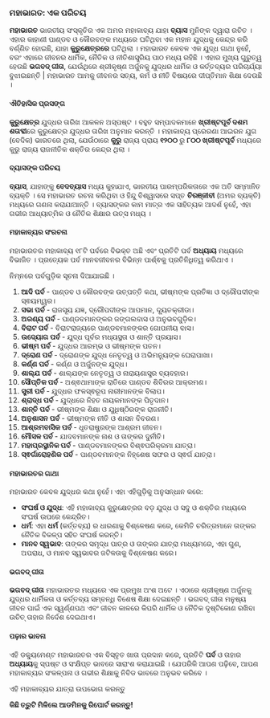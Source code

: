 ### ମହାଭାରତ: ଏକ ପରିଚୟ

**ମହାଭାରତ** ଭାରତୀୟ ସଂସ୍କୃତିର ଏକ ଅମର ମହାକାବ୍ୟ ଯାହା **ବ୍ୟାସ** ମୁନିଙ୍କ ଦ୍ୱାରା ରଚିତ । ଏହାର କାହାଣୀ ପାଣ୍ଡବ ଓ କୌରବଙ୍କ ମଧ୍ୟରେ ଘଟିଥିବା ଏକ ମହାନ ଯୁଦ୍ଧକୁ କେନ୍ଦ୍ର କରି ବର୍ଣ୍ଣିତ ହୋଇଛି, ଯାହା **କୁରୁକ୍ଷେତ୍ରରେ** ଘଟିଥିଲା । ମହାଭାରତ କେବଳ ଏକ ଯୁଦ୍ଧ ଗାଥା ନୁହେଁ, ବରଂ ଏହାରେ ଜୀବନର ଧାର୍ମିକ, ନୈତିକ ଓ ନୀତିଶାସ୍ତ୍ରିୟ ପାଠ ମଧ୍ୟ ରହିଛି । ଏହାର ମୁଖ୍ୟ ଗୁରୁତ୍ୱ ହେଉଛି **ଭଗବଦ୍ ଗୀତା**, ଯେଉଁଥିରେ ଶ୍ରୀକୃଷ୍ଣ ଅର୍ଜୁନକୁ ଯୁଦ୍ଧର ଧାର୍ମିକ ଓ କର୍ତ୍ତବ୍ୟର ପରିଚାର୍ଯ୍ୟା ବୁଝାଇଛନ୍ତି | ମହାଭାରତ ଆମକୁ ଜୀବନର ସତ୍ୟ, କର୍ମ ଓ ନୀତି ବିଷୟରେ ଦୀପ୍ତିମାନ ଶିକ୍ଷା ଦେଉଛି ।


#### ଐତିହାସିକ ପ୍ରସଙ୍ଗ

**କୁରୁକ୍ଷେତ୍ର** ଯୁଦ୍ଧର ତାରିଖ ଆକଳନ ଅସ୍ପଷ୍ଟ । ବହୁତ ସମ୍ପାଦକମାନେ **ଖ୍ରୀଷ୍ଟପୂର୍ବ ଦଶମ ଶତାବ୍ଦୀ**ରେ କୁରୁକ୍ଷେତ୍ର ଯୁଦ୍ଧର ତାରିଖ ଅନୁମାନ କରନ୍ତି । ମହାକାବ୍ୟ ପ୍ରେରଣା ଆଇରନ ଯୁଗ (ବେଦିକ) ଭାରତରେ ଥିଲା, ଯେଉଁଠାରେ **କୁରୁ** ରାଜ୍ୟ ପ୍ରାୟ **୧୨୦୦** ରୁ **୮୦୦ ଖ୍ରୀଷ୍ଟପୂର୍ବ** ମଧ୍ୟରେ କୁରୁ ରାଜ୍ୟ ରାଜନୀତିକ ଶକ୍ତିର କେନ୍ଦ୍ର ଥିଲା ।

#### ବ୍ୟାସଙ୍କ ପରିଚୟ 

**ବ୍ୟାସ**, ଯାହାଙ୍କୁ **ବେଦବ୍ୟାସ** ମଧ୍ୟ କୁହାଯାଏ, ଭାରତୀୟ ପାରମ୍ପରିକତାରେ ଏକ ଅତି ସମ୍ମାନିତ ବ୍ୟକ୍ତି । ସେ ମହାଭାରତ ରଚନା କରିଥିବା ଓ ହିନ୍ଦୁ ବିଶ୍ୱାସରେ ସପ୍ତ **ଚିରଞ୍ଜୀବୀ** (ଅମର ବ୍ୟକ୍ତି) ମଧ୍ୟରେ ଗଣନା କରାଯାଆନ୍ତି । ବ୍ୟାସଙ୍କର କାମ ମାତ୍ର ଏକ ସାହିତ୍ୟକ ଆଦର୍ଶ ନୁହେଁ, ଏହା ଗଭୀର ଆଧ୍ୟାତ୍ମିକ ଓ ନୈତିକ  ଶିକ୍ଷାର ଉତ୍ସ ମଧ୍ୟ ।

#### ମହାକାବ୍ୟର ସଂରଚନା

ମହାଭାରତର ମହାକାବ୍ୟ ୧୮ଟି ପର୍ବରେ ବିଭକ୍ତ ଅଛି ଏବଂ ପ୍ରତିଟି ପର୍ବ **ଅଧ୍ୟାୟ** ମଧ୍ୟରେ ବିଭାଜିତ । ପ୍ରତ୍ୟେକ ପର୍ବ ମାନବଜୀବନର ବିଭିନ୍ନ ପାର୍ଶ୍ଵକୁ ପ୍ରତିନିଧିତ୍ୱ କରିଥାଏ ।

ନିମ୍ନରେ ପର୍ବଗୁଡ଼ିକ ସୂଚନା ଦିଆଯାଇଛି ।

1. **ଆଦି ପର୍ବ** - ପାଣ୍ଡବ ଓ କୌରବଙ୍କ ଉତ୍ପତ୍ତି କଥା, ଭୀଷ୍ମଙ୍କ ପ୍ରତିଜ୍ଞା ଓ ଦ୍ରୌପଦୀଙ୍କ ସ୍ଵୟମ୍ୱର।
2. **ସଭା ପର୍ବ** - ରାଜସୂୟ ଯଜ୍ଞ, ଦ୍ରୌପଦୀଙ୍କ ଆପମାନ, ଦ୍ୟୂତକ୍ରୀଡା।
3. **ଅରଣ୍ୟ ପର୍ବ** - ପାଣ୍ଡବମାନଙ୍କର ଜଙ୍ଗଲବାସ ଓ ଅନୁଭବଗୁଡ଼ିକ।
4. **ବିରାଟ ପର୍ବ** - ବିରାଟରାଜ୍ୟରେ ପାଣ୍ଡବମାନଙ୍କର ଗୋପନୀୟ ବାସ।
5. **ଉଦ୍ୟୋଗ ପର୍ବ** - ଯୁଦ୍ଧ ପୂର୍ବର ମଧ୍ୟସ୍ଥତା ଓ ଶାନ୍ତି ପ୍ରୟାସ।
6. **ଭୀଷ୍ମ ପର୍ବ** - ଯୁଦ୍ଧର ଆରମ୍ଭ ଓ ଭୀଷ୍ମଙ୍କ ପତନ।
7. **ଦ୍ରୋଣ ପର୍ବ** - ଦ୍ରୋଣଙ୍କ ଯୁଦ୍ଧ ନେତୃତ୍ୱ ଓ ଅଭିମନ୍ୟୁଙ୍କ ଘେରାପାଖା।
8. **କର୍ଣ୍ଣ ପର୍ବ** - କର୍ଣ୍ଣ ଓ ଅର୍ଜୁନଙ୍କ ଯୁଦ୍ଧ।
9. **ଶାଲ୍ଯ ପର୍ବ** - ଶାଲ୍ଯଙ୍କ ନେତୃତ୍ୱ ଓ ନାରାୟଣାସ୍ତ୍ର ବ୍ୟବହାର।
10. **ସୌପ୍ତିକ ପର୍ବ** - ଅଶ୍ଵଥାମାଙ୍କ ରାତିରେ ପାଣ୍ଡବ ଶିବିରର ଆକ୍ରମଣ।
11. **ସ୍ତ୍ରୀ ପର୍ବ** - ଯୁଦ୍ଧର ଫଳସ୍ଵରୂପ ନାରୀମାନଙ୍କ ବିଲାପ।
12. **ଶ୍ରାଦ୍ଧ ପର୍ବ** - ଯୁଦ୍ଧରେ ନିହତ ନାୟକମାନଙ୍କ ପିତୃଦାନ।
13. **ଶାନ୍ତି ପର୍ବ** - ଭୀଷ୍ମଙ୍କ ଶିକ୍ଷା ଓ ଯୁଧିଷ୍ଠିରଙ୍କ ରାଜନୀତି।
14. **ଅନୁଶାସନ ପର୍ବ** - ଭୀଷ୍ମଙ୍କ ନୀତି ଓ ଶାସନ ବିବରଣ।
15. **ଆଶ୍ରମବାସିକ ପର୍ବ** - ଧୃତରାଷ୍ଟ୍ରଙ୍କ ଆଶ୍ରମ ଜୀବନ।
16. **ମୌସଳ ପର୍ବ** - ଯାଦବମାନଙ୍କ ନାଶ ଓ ତାଙ୍କର ଦୁର୍ନୀତି।
17. **ମହାପ୍ରସ୍ଥାନିକ ପର୍ବ** - ପାଣ୍ଡବମାନଙ୍କର ବିଶ୍ଵପରିକ୍ରମା ଯାତ୍ରା।
18. **ସ୍ଵର୍ଗାରୋହଣିକ ପର୍ବ** - ପାଣ୍ଡବମାନଙ୍କ ନିହ୍ଶେଷ ସଫର ଓ ସ୍ଵର୍ଗ ଯାତ୍ରା।

#### ମହାଭାରତର ଗାଥା 

ମହାଭାରତ କେବଳ ଯୁଦ୍ଧର କଥା ନୁହେଁ। ଏହା ଏହିଗୁଡ଼ିକୁ ଅନୁସନ୍ଧାନ କରେ:
- **ସଂଘର୍ଷ ଓ ଯୁଦ୍ଧ**: ଏହି ମହାକାବ୍ୟ କୁରୁକ୍ଷେତ୍ରର ବଡ଼ ଯୁଦ୍ଧ ଓ ସଦୁ ଓ ଶକ୍ତିର ମଧ୍ୟରେ ସଂଘର୍ଷ ଉପରେ କେନ୍ଦ୍ରିତ।
- **ଧର୍ମ**: ଏହା **ଧର୍ମ** (କର୍ତ୍ତବ୍ୟ) ର ଧାରଣାକୁ ବିଶ୍ଳେଷଣ କରେ, କେମିତି ଚରିତ୍ରମାନେ ତାଙ୍କର ନୈତିକ ବିକଳ୍ପ ସହିତ ସଂଘର୍ଷ କରନ୍ତି।
- **ମାନବ ସ୍ୱଭାବ**: ତାଙ୍କର ସମୃଦ୍ଧ ପାତ୍ର ଓ ତାଙ୍କର ଯାତ୍ରା ମାଧ୍ୟମରେ, ଏହା ଗୁଣ, ଅପରାଧ, ଓ ମାନବ ସ୍ୱଭାବର ଜଟିଳତାକୁ ବିଶ୍ଳେଷଣ କରେ।

#### ଭଗବଦ୍ ଗୀତା

**ଭଗବଦ୍ ଗୀତା** ମହାଭାରତର ମଧ୍ୟରେ ଏକ ପ୍ରମୁଖ ଅଂଶ ଅଟେ । ଏଠାରେ ଶ୍ରୀକୃଷ୍ଣ ଅର୍ଜୁନକୁ ଯୁଦ୍ଧର ଧାର୍ମିକତା ଓ କର୍ତ୍ତବ୍ୟ ସମ୍ବନ୍ଧି ବିଶେଷ ଶିକ୍ଷା ଦେଇଛନ୍ତି । ଭଗବଦ୍ ଗୀତା ମନୁଷ୍ୟ ଜୀବନ ପାଇଁ ଏକ ସ୍ୱର୍ଣ୍ଣପଥ ଏବଂ ଜୀବନ କାଳରେ କିପରି ଧାର୍ମିକ ଓ ନୈତିକ ଦୃଷ୍ଟିକୋଣ ରଖିବା ଉଚିତ୍ ତାହାର ନିର୍ଦେଶ ଦେଇଥାଏ।

#### ପଢ଼ାର ଭାବନା

ଏହି ଡକ୍ୟୁମେଣ୍ଟ ମହାଭାରତର ଏକ ବିସ୍ତୃତ ଖାତା ପ୍ରଦାନ କରେ, ପ୍ରତିଟି **ପର୍ବ** ଓ ତାହାର **ଅଧ୍ୟାୟ**କୁ ସ୍ପଷ୍ଟ ଓ ସଂକ୍ଷିପ୍ତ ଭାବରେ ସାରାଂଶ କରାଯାଇଛି । ଯେପରିକି ଆପଣ ପଢ଼ିବେ, ଆପଣ ମହାକାବ୍ୟର ସଂକଳ୍ପନା ଓ ଗଭୀର ଶିକ୍ଷାକୁ ନିବିଡ ଭାବରେ ଅନୁଭବ କରିବେ ।

ଏହି ମହାକାବ୍ୟର ଯାତ୍ରା ଉପଭୋଗ କରନ୍ତୁ

**କିଛି ତ୍ରୁଟି ମିଳିଲେ ଆଡମିନକୁ ରିପୋର୍ଟ କରନ୍ତୁ!**

